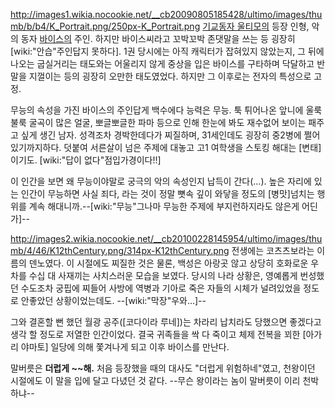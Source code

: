 http://images1.wikia.nocookie.net/__cb20090805185428/ultimo/images/thumb/b/b4/K_Portrait.png/250px-K_Portrait.png
[[기교동자 울티모]]의 등장 인형, 악의 동자 [[바이스]]의 주인. 하지만 바이스씨라고 꼬박꼬박 존댓말을 쓰는 등 굉장히 [wiki:"안습"주인답지 못하다]. 1권 당시에는 아직 캐릭터가 잡혀있지 않았는지, 그 뒤에 나오는 굽실거리는 태도와는 어울리지 않게 중상을 입은 바이스를 구타하며 닥달하고 반말을 지껄이는 등의 굉장히 오만한 태도였었다. 하지만 그 이후로는 전자의 특성으로 고정.

무능의 속성을 가진 바이스의 주인답게 백수에다 능력은 무능. 툭 튀어나온 앞니에 울룩불룩 굴곡이 많은 얼굴, 뽀글뽀글한 파마 등으로 인해 한눈에 봐도 재수없어 보이는 패주고 싶게 생긴 남자. 성격조차 경박한데다가 찌질하며, 31세인데도 굉장히 중2병에 쩔어있기까지하다. 덧붙여 서른살이 넘은 주제에 대놓고 고1 여학생을 스토킹 해대는 [변태]이기도. [wiki:"답이 없다"점입가경이다!!]

이 인간을 보면 왜 무능이야말로 궁극의 악의 속성인지 납득이 간다(…). 높은 자리에 있는 인간이 무능하면 사실 죄다, 라는 것이 정말 뼛속 깊이 와닿을 정도의 [병맛]넘치는 행위를 계속 해대니까.--[wiki:"무능"그나마 무능한 주제에 부지런하지라도 않은게 어딘가]--

http://images2.wikia.nocookie.net/__cb20100228145954/ultimo/images/thumb/4/46/K12thCentury.png/314px-K12thCentury.png
전생에는 코츠츠보라는 이름의 덴노였다. 이 시절에도 찌질한 것은 물론, 백성은 아랑곳 않고 상당히 호화로운 우차를 수십 대 사재끼는 사치스러운 모습을 보였다. 당시의 나라 상황은, 영예롭게 번성했던 수도조차 궁핍에 찌들어 사방에 역병과 기아로 죽은 자들의 시체가 널려있었을 정도로 안좋았던 상황이었는데도. --[wiki:"막장"우와...]-- 

그와 결혼할 뻔 했던 월광 공주([코다이라 루네])는 차라리 납치라도 당했으면 좋겠다고 생각 할 정도로 저열한 인간이었다. 결국 귀족들을 싹 다 죽이고 체제 전복을 꾀한 [아가리 야마토] 일당에 의해 쫓겨나게 되고 이후 바이스를 만난다. 

말버릇은 '''더럽게 ~~해.''' 처음 등장했을 때의 대사도 "더럽게 위험하네"였고, 천왕이던 시절에도 이 말을 입에 달고 다녔던 것 같다. --무슨 왕이라는 놈이 말버릇이 이리 천박하냐--
